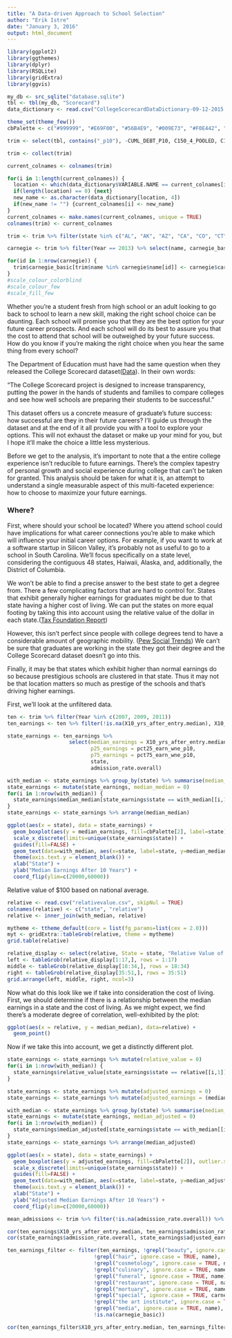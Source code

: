 ```yaml
---
title: "A Data-driven Approach to School Selection"
author: "Erik Istre"
date: "January 3, 2016"
output: html_document
---
```


```r
library(ggplot2)
library(ggthemes)
library(dplyr)
library(RSQLite)
library(gridExtra)
library(ggvis)

my_db <- src_sqlite("database.sqlite")
tbl <- tbl(my_db, "Scorecard")
data_dictionary <- read.csv("CollegeScorecardDataDictionary-09-12-2015.csv")

theme_set(theme_few())
cbPalette <- c("#999999", "#E69F00", "#56B4E9", "#009E73", "#F0E442", "#0072B2", "#D55E00", "#CC79A7")

trim <- select(tbl, contains("_p10"), -CUML_DEBT_P10, C150_4_POOLED, C150_L4_POOLED, C200_4_POOLED, C200_L4_POOLED, C150_4_POOLED_SUPP, C150_L4_POOLED_SUPP, C200_4_POOLED_SUPP, C200_L4_POOLED_SUPP, PFTFTUG1_EF, PPTUG_EF, UGDS, UG25abv, PCIP01:PCIP54, CCBASIC:CCSIZSET, NPT4_PUB, NPT4_PRIV, COSTT4_A:TUITIONFEE_PROG, TUITFTE:PFTFAC, UNITID:LONGITUDE, Year, ADM_RATE, SATVR25:SAT_AVG, PCTFLOAN, PCTPELL, GRAD_DEBT_MDN, GRAD_DEBT_MDN_SUPP, WDRAW_DEBT_MDN, CURROPER, DISTANCEONLY, COMP_ORIG_YR2_RT:ENRL_2YR_TRANS_YR2_RT, COMP_ORIG_YR3_RT:ENRL_2YR_TRANS_YR3_RT, COMP_ORIG_YR4_RT:ENRL_2YR_TRANS_YR4_RT, COMP_ORIG_YR6_RT:ENRL_2YR_TRANS_YR6_RT, COMP_ORIG_YR8_RT:ENRL_2YR_TRANS_YR8_RT )

trim <- collect(trim)

current_colnames <- colnames(trim)

for(i in 1:length(current_colnames)) {
  location <- which(data_dictionary$VARIABLE.NAME == current_colnames[i])
  if(length(location) == 0) {next}
  new_name <- as.character(data_dictionary[location, 4])
  if(new_name != "") {current_colnames[i] <- new_name}
}
current_colnames <- make.names(current_colnames, unique = TRUE)
colnames(trim) <- current_colnames

trim <- trim %>% filter(state %in% c("AL", "AK", "AZ", "CA", "CO", "CT", "DE", "DC", "FL", "GA", "HI", "ID", "IL", "IN", "IA", "KS", "AR", "KY", "LA", "ME", "MD", "MA", "MI", "MN", "MS", "MO", "MT", "NE", "NV", "NH", "NJ", "NM", "NY", "NC", "ND", "OH", "OK", "OR", "PA", "RI", "SC", "SD", "TN", "TX", "UT", "VT", "VA", "WA", "WV", "WI", "WY"))

carnegie <- trim %>% filter(Year == 2013) %>% select(name, carnegie_basic)

for(id in 1:nrow(carnegie)) {
  trim$carnegie_basic[trim$name %in% carnegie$name[id]] <- carnegie$carnegie_basic[id]
}
#scale_colour_colorblind
#scale_colour_few
#scale_fill_few
```

Whether you're a student fresh from high school or an adult looking to go back to school to learn a new skill, making the right school choice can be daunting. Each school will promise you that they are the best option for your future career prospects. And each school will do its best to assure you that the cost to attend that school will be outweighed by your future success. How do you know if you're making the right choice when you hear the same thing from every school?

The Department of Education must have had the same question when they released the College Scorecard dataset([Data](https://collegescorecard.ed.gov/data/)). In their own words:

"The College Scorecard project is designed to increase transparency, putting the power in the hands of students and families to compare colleges and see how well schools are preparing their students to be successful."

This dataset offers us a concrete measure of graduate's future success: how successful are they in their future careers? I'll guide us through the dataset and at the end of it all provide you with a tool to explore your options. This will not exhaust the dataset or make up your mind for you, but I hope it'll make the choice a little less mysterious.

Before we get to the analysis, it's important to note that a the entire college experience isn't reducible to future earnings. There's the complex tapestry of personal growth and social experience during college that can't be taken for granted. This analysis should be taken for what it is, an attempt to understand a single measurable aspect of this multi-faceted experience: how to choose to maximize your future earnings.

### Where?

First, where should your school be located? Where you attend school could have implications for what career connections you're able to make which will influence your initial career options. For example, if you want to work at a software startup in Silicon Valley, it's probably not as useful to go to a school in South Carolina. We'll focus specifically on a state level, considering the contiguous 48 states, Haiwaii, Alaska, and, additionally, the District of Columbia.

We won't be able to find a precise answer to the best state to get a degree from. There a few complicating factors that are hard to control for. States that exhibit generally higher earnings for graduates might be due to that state having a higher cost of living. We can put the states on more equal footing by taking this into account using the relative value of the dollar in each state.([Tax Foundation Report](http://taxfoundation.org/blog/real-value-100-each-state)) 

However, this isn't perfect since people with college degrees tend to have a considerable amount of geographic mobility. ([Pew Social Trends](http://www.pewsocialtrends.org/2008/12/17/who-moves-who-stays-put-wheres-home/)) We can't be sure that graduates are working in the state they got their degree and the College Scorecard dataset doesn't go into this. 

Finally, it may be that states which exhibit higher than normal earnings do so because prestigious schools are clustered in that state. Thus it may not be that location matters so much as prestige of the schools and that's driving higher earnings.

First, we'll look at the unfiltered data. 

```r
ten <- trim %>% filter(Year %in% c(2007, 2009, 2011))
ten_earnings <- ten %>% filter(!is.na(X10_yrs_after_entry.median), X10_yrs_after_entry.median > 0)

state_earnings <- ten_earnings %>% 
                    select(median_earnings = X10_yrs_after_entry.median, 
                           p25_earnings = pct25_earn_wne_p10,
                           p75_earnings = pct75_earn_wne_p10,
                           state,
                           admission_rate.overall)

with_median <- state_earnings %>% group_by(state) %>% summarise(median_median = median(median_earnings))
state_earnings <- mutate(state_earnings, median_median = 0)
for(i in 1:nrow(with_median)) {
  state_earnings$median_median[state_earnings$state == with_median[[i,1]]] <- with_median[[i,2]]
}
state_earnings <- state_earnings %>% arrange(median_median)

ggplot(aes(x = state), data = state_earnings) +
  geom_boxplot(aes(y = median_earnings, fill=cbPalette[2], label=state), outlier.shape=NA, coef=0) +
  scale_x_discrete(limits=unique(state_earnings$state)) +
  guides(fill=FALSE) +
  geom_text(data=with_median, aes(x=state, label=state, y=median_median-1000), nudge_x=.1, size=3) +
  theme(axis.text.y = element_blank()) +
  xlab("State") +
  ylab("Median Earnings After 10 Years") +
  coord_flip(ylim=c(20000,60000))
```

Relative value of $100 based on national average.

```r
relative <- read.csv("relativevalue.csv", skipNul = TRUE)
colnames(relative) <- c("state", "relative")
relative <- inner_join(with_median, relative)

mytheme <- ttheme_default(core = list(fg_params=list(cex = 2.0)))
myt <- gridExtra::tableGrob(relative, theme = mytheme)
grid.table(relative)

relative_display <- select(relative, State = state, "Relative Value of $100" = relative)
left <- tableGrob(relative_display[1:17,], rows = 1:17)
middle <- tableGrob(relative_display[18:34,], rows = 18:34)
right <- tableGrob(relative_display[35:51,], rows = 35:51)
grid.arrange(left, middle, right, ncol=3)
```

Now what do this look like we if take into consideration the cost of living. First, we should determine if there is a relationship between the median earnings in a state and the cost of living. As we might expect, we find there's a moderate degree of correlation, well-exhibited by the plot:

```r
ggplot(aes(x = relative, y = median_median), data=relative) + 
  geom_point()
```

Now if we take this into account, we get a distinctly different plot.

```r
state_earnings <- state_earnings %>% mutate(relative_value = 0)
for(i in 1:nrow(with_median)) {
  state_earnings$relative_value[state_earnings$state == relative[[i,1]]] <- relative[[i,3]]
}

state_earnings <- state_earnings %>% mutate(adjusted_earnings = 0)
state_earnings <- state_earnings %>% mutate(adjusted_earnings = (median_earnings)*(relative_value/100))

with_median <- state_earnings %>% group_by(state) %>% summarise(median_adjusted = median(adjusted_earnings))
state_earnings <- mutate(state_earnings, median_adjusted = 0)
for(i in 1:nrow(with_median)) {
  state_earnings$median_adjusted[state_earnings$state == with_median[[i,1]]] <- with_median[[i,2]]
}
state_earnings <- state_earnings %>% arrange(median_adjusted)

ggplot(aes(x = state), data = state_earnings) +
  geom_boxplot(aes(y = adjusted_earnings, fill=cbPalette[2]), outlier.shape=NA, coef=0) +
  scale_x_discrete(limits=unique(state_earnings$state)) +
  guides(fill=FALSE) +
  geom_text(data=with_median, aes(x=state, label=state, y=median_adjusted-1000), nudge_x=.1, size=3) +
  theme(axis.text.y = element_blank()) +
  xlab("State") +
  ylab("Adjusted Median Earnings After 10 Years") +
  coord_flip(ylim=c(20000,60000))
```


```r
mean_admissions <- trim %>% filter(!is.na(admission_rate.overall)) %>% group_by(state) %>% summarise(mean_admissions = mean(admission_rate.overall))

cor(ten_earnings$X10_yrs_after_entry.median, ten_earnings$admission_rate.overall, use="complete.obs")
cor(state_earnings$admission_rate.overall, state_earnings$adjusted_earnings, use="complete.obs")

ten_earnings_filter <- filter(ten_earnings, !grepl("beauty", ignore.case = TRUE, name), 
                            !grepl("hair", ignore.case = TRUE, name),
                            !grepl("cosmetology", ignore.case = TRUE, name),
                            !grepl("culinary", ignore.case = TRUE, name),
                            !grepl("funeral", ignore.case = TRUE, name),
                            !grepl("restaurant", ignore.case = TRUE, name),
                            !grepl("mortuary", ignore.case = TRUE, name),
                            !grepl("special", ignore.case = TRUE, carnegie_basic),
                            !grepl("the art institute", ignore.case = TRUE, name),
                            !grepl("media", ignore.case = TRUE, name),
                            !is.na(carnegie_basic))

cor(ten_earnings_filter$X10_yrs_after_entry.median, ten_earnings_filter$admission_rate.overall, use="complete.obs")
```

